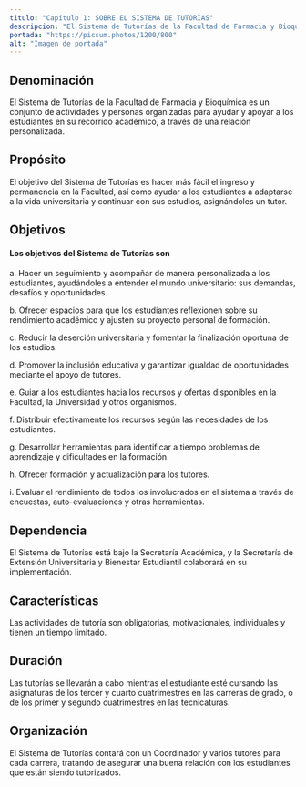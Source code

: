 ---
titulo: "Capítulo 1: SOBRE EL SISTEMA DE TUTORÍAS"
descripcion: "El Sistema de Tutorías de la Facultad de Farmacia y Bioquímica apoya y orienta a estudiantes en su trayectoria académica mediante tutores asignados."
portada: "https://picsum.photos/1200/800"
alt: "Imagen de portada"
---

## Denominación

El Sistema de Tutorías de la Facultad de Farmacia y Bioquímica es un conjunto de actividades y personas organizadas para ayudar y apoyar a los estudiantes en su recorrido académico, a través de una relación personalizada.

## Propósito

El objetivo del Sistema de Tutorías es hacer más fácil el ingreso y permanencia en la Facultad, así como ayudar a los estudiantes a adaptarse a la vida universitaria y continuar con sus estudios, asignándoles un tutor.

## Objetivos

#### Los objetivos del Sistema de Tutorías son

a. Hacer un seguimiento y acompañar de manera personalizada a los estudiantes, ayudándoles a entender el mundo universitario: sus demandas, desafíos y oportunidades.

b. Ofrecer espacios para que los estudiantes reflexionen sobre su rendimiento académico y ajusten su proyecto personal de formación.

c. Reducir la deserción universitaria y fomentar la finalización oportuna de los estudios.

d. Promover la inclusión educativa y garantizar igualdad de oportunidades mediante el apoyo de tutores.

e. Guiar a los estudiantes hacia los recursos y ofertas disponibles en la Facultad, la Universidad y otros organismos.

f. Distribuir efectivamente los recursos según las necesidades de los estudiantes.

g. Desarrollar herramientas para identificar a tiempo problemas de aprendizaje y dificultades en la formación.

h. Ofrecer formación y actualización para los tutores.

i. Evaluar el rendimiento de todos los involucrados en el sistema a través de encuestas, auto-evaluaciones y otras herramientas.

## Dependencia

El Sistema de Tutorías está bajo la Secretaría Académica, y la Secretaría de Extensión Universitaria y Bienestar Estudiantil colaborará en su implementación.

## Características

Las actividades de tutoría son obligatorias, motivacionales, individuales y tienen un tiempo limitado.

## Duración

Las tutorías se llevarán a cabo mientras el estudiante esté cursando las asignaturas de los tercer y cuarto cuatrimestres en las carreras de grado, o de los primer y segundo cuatrimestres en las tecnicaturas.

## Organización

El Sistema de Tutorías contará con un Coordinador y varios tutores para cada carrera, tratando de asegurar una buena relación con los estudiantes que están siendo tutorizados.

